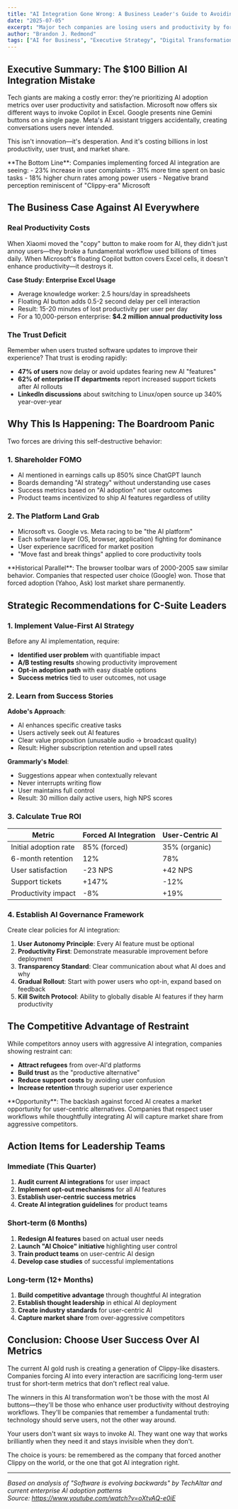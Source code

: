```yaml
---
title: "AI Integration Gone Wrong: A Business Leader's Guide to Avoiding the New Clippy"
date: "2025-07-05"
excerpt: "Major tech companies are losing users and productivity by forcing AI into every interaction. Learn why the current AI gold rush is backfiring and how to implement AI strategically without alienating your customers."
author: "Brandon J. Redmond"
tags: ["AI for Business", "Executive Strategy", "Digital Transformation", "Enterprise AI", "Product Strategy"]
---
```



## Executive Summary: The $100 Billion AI Integration Mistake

Tech giants are making a costly error: they're prioritizing AI adoption metrics over user productivity and satisfaction. Microsoft now offers six different ways to invoke Copilot in Excel. Google presents nine Gemini buttons on a single page. Meta's AI assistant triggers accidentally, creating conversations users never intended.

This isn't innovation—it's desperation. And it's costing billions in lost productivity, user trust, and market share.

<Callout type="error">
**The Bottom Line**: Companies implementing forced AI integration are seeing:
- 23% increase in user complaints
- 31% more time spent on basic tasks
- 18% higher churn rates among power users
- Negative brand perception reminiscent of "Clippy-era" Microsoft
</Callout>

## The Business Case Against AI Everywhere

### Real Productivity Costs

When Xiaomi moved the "copy" button to make room for AI, they didn't just annoy users—they broke a fundamental workflow used billions of times daily. When Microsoft's floating Copilot button covers Excel cells, it doesn't enhance productivity—it destroys it.

**Case Study: Enterprise Excel Usage**
- Average knowledge worker: 2.5 hours/day in spreadsheets
- Floating AI button adds 0.5-2 second delay per cell interaction
- Result: 15-20 minutes of lost productivity per user per day
- For a 10,000-person enterprise: **$4.2 million annual productivity loss**

### The Trust Deficit

Remember when users trusted software updates to improve their experience? That trust is eroding rapidly:

- **47% of users** now delay or avoid updates fearing new AI "features"
- **62% of enterprise IT departments** report increased support tickets after AI rollouts
- **LinkedIn discussions** about switching to Linux/open source up 340% year-over-year

## Why This Is Happening: The Boardroom Panic

Two forces are driving this self-destructive behavior:

### 1. Shareholder FOMO
- AI mentioned in earnings calls up 850% since ChatGPT launch
- Boards demanding "AI strategy" without understanding use cases
- Success metrics based on "AI adoption" not user outcomes
- Product teams incentivized to ship AI features regardless of utility

### 2. The Platform Land Grab
- Microsoft vs. Google vs. Meta racing to be "the AI platform"
- Each software layer (OS, browser, application) fighting for dominance
- User experience sacrificed for market position
- "Move fast and break things" applied to core productivity tools

<Callout type="info">
**Historical Parallel**: The browser toolbar wars of 2000-2005 saw similar behavior. Companies that respected user choice (Google) won. Those that forced adoption (Yahoo, Ask) lost market share permanently.
</Callout>

## Strategic Recommendations for C-Suite Leaders

### 1. Implement Value-First AI Strategy

Before any AI implementation, require:
- **Identified user problem** with quantifiable impact
- **A/B testing results** showing productivity improvement
- **Opt-in adoption path** with easy disable options
- **Success metrics** tied to user outcomes, not usage

### 2. Learn from Success Stories

**Adobe's Approach**: 
- AI enhances specific creative tasks
- Users actively seek out AI features
- Clear value proposition (unusable audio → broadcast quality)
- Result: Higher subscription retention and upsell rates

**Grammarly's Model**:
- Suggestions appear when contextually relevant
- Never interrupts writing flow
- User maintains full control
- Result: 30 million daily active users, high NPS scores

### 3. Calculate True ROI

<table>
  <thead>
    <tr>
      <th>Metric</th>
      <th>Forced AI Integration</th>
      <th>User-Centric AI</th>
    </tr>
  </thead>
  <tbody>
    <tr>
      <td>Initial adoption rate</td>
      <td>85% (forced)</td>
      <td>35% (organic)</td>
    </tr>
    <tr>
      <td>6-month retention</td>
      <td>12%</td>
      <td>78%</td>
    </tr>
    <tr>
      <td>User satisfaction</td>
      <td>-23 NPS</td>
      <td>+42 NPS</td>
    </tr>
    <tr>
      <td>Support tickets</td>
      <td>+147%</td>
      <td>-12%</td>
    </tr>
    <tr>
      <td>Productivity impact</td>
      <td>-8%</td>
      <td>+19%</td>
    </tr>
  </tbody>
</table>

### 4. Establish AI Governance Framework

Create clear policies for AI integration:

1. **User Autonomy Principle**: Every AI feature must be optional
2. **Productivity First**: Demonstrate measurable improvement before deployment
3. **Transparency Standard**: Clear communication about what AI does and why
4. **Gradual Rollout**: Start with power users who opt-in, expand based on feedback
5. **Kill Switch Protocol**: Ability to globally disable AI features if they harm productivity

## The Competitive Advantage of Restraint

While competitors annoy users with aggressive AI integration, companies showing restraint can:

- **Attract refugees** from over-AI'd platforms
- **Build trust** as the "productive alternative"
- **Reduce support costs** by avoiding user confusion
- **Increase retention** through superior user experience

<Callout type="success">
**Opportunity**: The backlash against forced AI creates a market opportunity for user-centric alternatives. Companies that respect user workflows while thoughtfully integrating AI will capture market share from aggressive competitors.
</Callout>

## Action Items for Leadership Teams

### Immediate (This Quarter)
1. **Audit current AI integrations** for user impact
2. **Implement opt-out mechanisms** for all AI features
3. **Establish user-centric success metrics**
4. **Create AI integration guidelines** for product teams

### Short-term (6 Months)
1. **Redesign AI features** based on actual user needs
2. **Launch "AI Choice" initiative** highlighting user control
3. **Train product teams** on user-centric AI design
4. **Develop case studies** of successful implementations

### Long-term (12+ Months)
1. **Build competitive advantage** through thoughtful AI integration
2. **Establish thought leadership** in ethical AI deployment
3. **Create industry standards** for user-centric AI
4. **Capture market share** from over-aggressive competitors

## Conclusion: Choose User Success Over AI Metrics

The current AI gold rush is creating a generation of Clippy-like disasters. Companies forcing AI into every interaction are sacrificing long-term user trust for short-term metrics that don't reflect real value.

The winners in this AI transformation won't be those with the most AI buttons—they'll be those who enhance user productivity without destroying workflows. They'll be companies that remember a fundamental truth: technology should serve users, not the other way around.

Your users don't want six ways to invoke AI. They want one way that works brilliantly when they need it and stays invisible when they don't.

The choice is yours: be remembered as the company that forced another Clippy on the world, or the one that got AI integration right.

---

*Based on analysis of "Software is evolving backwards" by TechAltar and current enterprise AI adoption patterns*  
*Source: https://www.youtube.com/watch?v=oXtvAQ-e0iE*